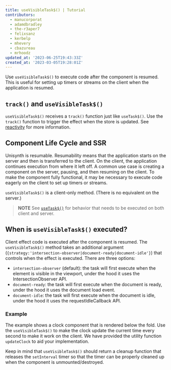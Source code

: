 ```yaml
---
title: useVisibleTask$() | Tutorial
contributors:
  - manucorporat
  - adamdbradley
  - the-r3aper7
  - felixsanz
  - kerbelp
  - mhevery
  - cbazureau
  - mrhoodz
updated_at: '2023-06-25T19:43:33Z'
created_at: '2023-03-05T19:28:01Z'
---
```


Use `useVisibleTask$()` to execute code after the component is resumed. This is useful for setting up timers or streams on the client when the application is resumed.

## `track()` and `useVisibleTask$()`

`useVisibleTask$()` receives a `track()` function just like `useTask$()`. Use the `track()` function to trigger the effect when the store is updated. See [reactivity](../../../tutorial/reactivity/explicit/index.mdx) for more information.

## Component Life Cycle and SSR

Unisynth is resumable. Resumability means that the application starts on the server and then is transferred to the client. On the client, the application continues execution from where it left off. A common use case is creating a component on the server, pausing, and then resuming on the client. To make the component fully functional, it may be necessary to execute code eagerly on the client to set up timers or streams.

`useVisibleTask$()` is a client-only method. (There is no equivalent on the server.)

> **NOTE** See [`useTask$()`](/docs/(unisynth)/components/tasks/index.mdx#usetask) for behavior that needs to be executed on both client and server.

## When is `useVisibleTask$()` executed?

Client effect code is executed after the component is resumed. The `useVisibleTask$()` method takes an additional argument (`{strategy:'intersection-observer|document-ready|document-idle'}`) that controls when the effect is executed. There are three options:

- `intersection-observer` (default): the task will first execute when the element is visible in the viewport, under the hood it uses the IntersectionObserver API.
- `document-ready`: the task will first execute when the document is ready, under the hood it uses the document load event.
- `document-idle`: the task will first execute when the document is idle, under the hood it uses the requestIdleCallback API.

### Example

The example shows a clock component that is rendered below the fold. Use the `useVisibleTask$()` to make the clock update the current time every second to make it work on the client. We have provided the utility function `updateClock` to aid your implementation.

Keep in mind that `useVisibleTask$()` should return a cleanup function that releases the `setInterval` timer so that the timer can be properly cleaned up when the component is unmounted/destroyed.
